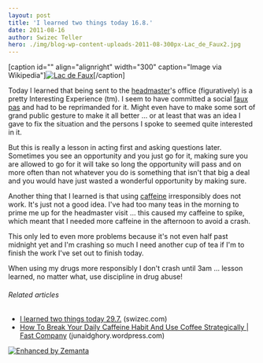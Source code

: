 ```yaml
---
layout: post
title: 'I learned two things today 16.8.'
date: 2011-08-16
author: Swizec Teller
hero: ./img/blog-wp-content-uploads-2011-08-300px-Lac_de_Faux2.jpg
---
```

\[caption id="" align="alignright" width="300" caption="Image via Wikipedia"][![Lac de Faux](./img/blog-wp-content-uploads-2011-08-300px-Lac_de_Faux2.jpg "Lac de Faux")](http://commons.wikipedia.org/wiki/File:Lac_de_Faux.jpg)\[/caption]



Today I learned that being sent to the [headmaster](http://en.wikipedia.org/wiki/Head_teacher "Head teacher")'s office (figuratively) is a pretty Interesting Experience (tm). I seem to have committed a social [faux pas](http://en.wikipedia.org/wiki/Faux_pas "Faux pas") and had to be reprimanded for it. Might even have to make some sort of grand public gesture to make it all better ... or at least that was an idea I gave to fix the situation and the persons I spoke to seemed quite interested in it.



But this is really a lesson in acting first and asking questions later. Sometimes you see an opportunity and you just go for it, making sure you are allowed to go for it will take so long the opportunity will pass and on more often than not whatever you do is something that isn't that big a deal and you would have just wasted a wonderful opportunity by making sure.



Another thing that I learned is that using [caffeine](http://en.wikipedia.org/wiki/Caffeine "Caffeine") irresponsibly does not work. It's just not a good idea. I've had too many teas in the morning to prime me up for the headmaster visit ... this caused my caffeine to spike, which meant that I needed more caffeine in the afternoon to avoid a crash.



This only led to even more problems because it's not even half past midnight yet and I'm crashing so much I need another cup of tea if I'm to finish the work I've set out to finish today.



When using my drugs more responsibly I don't crash until 3am ... lesson learned, no matter what, use discipline in drug abuse!

###### Related articles

- [I learned two things today 29.7.](http://swizec.com/blog/i-learned-two-things-today-29-7/swizec/2022) (swizec.com)
- [How To Break Your Daily Caffeine Habit And Use Coffee Strategically | Fast Company](http://junaidghory.wordpress.com/2011/08/16/how-to-break-your-daily-caffeine-habit-and-use-coffee-strategically-fast-company/) (junaidghory.wordpress.com)

[![Enhanced by Zemanta](http://img.zemanta.com/zemified_e.png?x-id=3c0c8898-abae-4e68-aa8a-d7d69c46edc8)](http://www.zemanta.com/ "Enhanced by Zemanta")
